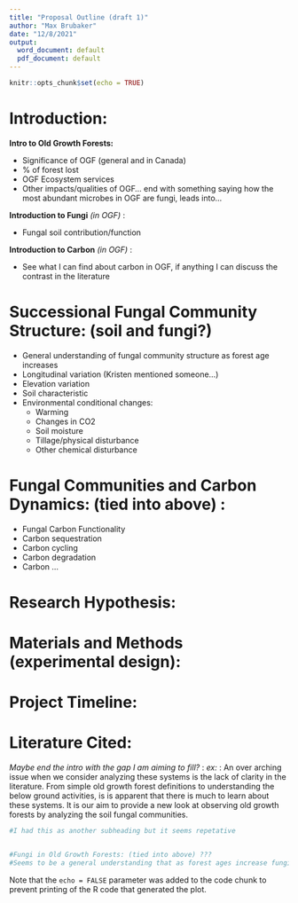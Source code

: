```yaml
---
title: "Proposal Outline (draft 1)"
author: "Max Brubaker"
date: "12/8/2021"
output:
  word_document: default
  pdf_document: default
---
```


```r
knitr::opts_chunk$set(echo = TRUE)
```

# Introduction:

__Intro to Old Growth Forests:__

- Significance of OGF (general and in Canada) 
- % of forest lost
- OGF Ecosystem services
- Other impacts/qualities of OGF... end with something saying how the most abundant microbes in OGF are fungi, leads into...

__Introduction to Fungi__  *(in OGF)* :

- Fungal soil contribution/function

__Introduction to Carbon__ *(in OGF)* :

- See what I can find about carbon in OGF, if anything I can discuss the contrast in the literature
 

# Successional Fungal Community Structure: (soil and fungi?)
- General understanding of fungal community structure as forest age increases
- Longitudinal variation (Kristen mentioned someone...)
- Elevation variation 
- Soil characteristic 
- Environmental conditional changes:
  - Warming
  - Changes in CO2
  - Soil moisture
  - Tillage/physical disturbance 
  - Other chemical disturbance




# Fungal Communities and Carbon Dynamics: (tied into above) :
- Fungal Carbon Functionality
- Carbon sequestration
- Carbon cycling
- Carbon degradation
- Carbon …


# Research Hypothesis:



# Materials and Methods (experimental design):



# Project Timeline:



# Literature Cited:


*Maybe end the intro with the gap I am aiming to fill?* : *ex:* : An over arching issue when we consider analyzing these systems is the lack of clarity in the literature. From simple old growth forest definitions to understanding the below ground activities, is is apparent that there is much to learn about these systems. It is our aim to provide a new look at observing old growth forests by analyzing the soil fungal communities. 


```r
#I had this as another subheading but it seems repetative


#Fungi in Old Growth Forests: (tied into above) ???
#Seems to be a general understanding that as forest ages increase fungi become more dominant
```







Note that the `echo = FALSE` parameter was added to the code chunk to prevent printing of the R code that generated the plot.
